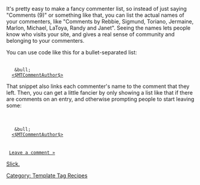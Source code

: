 [[Category: Template Tag Recipes]]

It's pretty easy to make a fancy commenter list, so instead of just saying "Comments (9)" or something like that, you can list the actual names of your commenters, like "Comments by Rebbie, Sigmund, Toriano, Jermaine, Marlon, Michael, LaToya, Randy and Janet". Seeing the names lets people know who visits your site, and gives a real sense of community and belonging to your commenters.

You can use code like this for a bullet-separated list:

 <MTComments>
   <MTCommentsHeader><MTElse> &amp;bull; </MTElse></MTCommentsHeader>
   <a href="<$MTEntryPermalink$>#comment-<$MTCommentID$>"><$MTCommentAuthor$></a>
 </MTComments>

That snippet also links each commenter's name to the comment that they left. Then, you can get a little fancier by only showing a list like that if there are comments on an entry, and otherwise prompting people to start leaving some:

 <MTIfNonZero tag="MTEntryCommentCount">
 <MTComments>
   <MTCommentsHeader><MTElse> &amp;bull; </MTElse></MTCommentsHeader>
   <a href="<$MTEntryPermalink$>#comment-<$MTCommentID$>"><$MTCommentAuthor$></a>
 </MTComments>
 <MTElse>
  <a href="<$MTEntryPermalink$>#comments">Leave a comment &raquo;<?a>
 </MTIfNonZero>

Slick.

